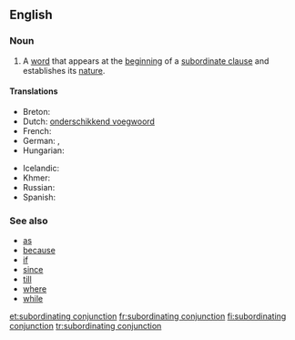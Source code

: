 ==English==

===Noun===
{{examples-right|"because" in "I'm staying in because it's raining."}}
{{en-noun|head=[[subordinating]] [[conjunction]]}}

# {{context|grammar|lang=en}} A [[word]] that appears at the [[beginning]] of a [[subordinate clause]] and establishes its [[nature]].

====Translations====
{{trans-top|a word establishing the nature of a subordinate clause}}
* Breton: {{t+|br|stagell isurzhiañ|f}}
* Dutch: [[onderschikkend voegwoord]] {{n}}
* French: {{t+|fr|conjonction de subordination|f}}
* German: {{t+|de|Subjunktion|f}}, {{t-|de|subordinierende Konjunktion|f}}
* Hungarian: {{t-|hu|alárendelő kötőszó}}
{{trans-mid}}
* Icelandic: {{t+|is|aukatenging|f}}
* Khmer: {{t-|km|ឈ្នាប់ឃ្លា|tr=chnoap klie|sc=Khmr}}
* Russian: {{t+|ru|подчинительный союз|m|tr=podčinítel'nyj sojúz|sc=Cyrl}}
* Spanish: {{t+|es|conjunción subordinante|f}}
{{trans-bottom}}

===See also===
* [[as]]
* [[because]]
* [[if]]
* [[since]]
* [[till]]
* [[where]]
* [[while]]

[[et:subordinating conjunction]]
[[fr:subordinating conjunction]]
[[fi:subordinating conjunction]]
[[tr:subordinating conjunction]]